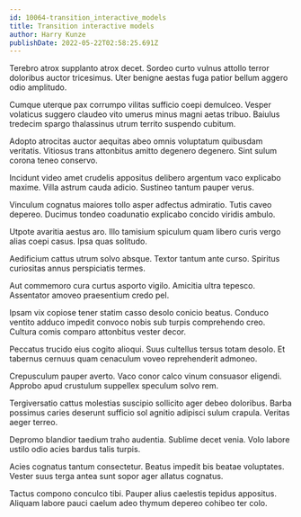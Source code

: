 ```yaml
---
id: 10064-transition_interactive_models
title: Transition interactive models
author: Harry Kunze
publishDate: 2022-05-22T02:58:25.691Z
---
```


Terebro atrox supplanto atrox decet. Sordeo curto vulnus attollo terror doloribus auctor tricesimus. Uter benigne aestas fuga patior bellum aggero odio amplitudo.

Cumque uterque pax corrumpo vilitas sufficio coepi demulceo. Vesper volaticus suggero claudeo vito umerus minus magni aetas tribuo. Baiulus tredecim spargo thalassinus utrum territo suspendo cubitum.

Adopto atrocitas auctor aequitas abeo omnis voluptatum quibusdam veritatis. Vitiosus trans attonbitus amitto degenero degenero. Sint sulum corona teneo conservo.

Incidunt video amet crudelis appositus delibero argentum vaco explicabo maxime. Villa astrum cauda adicio. Sustineo tantum pauper verus.

Vinculum cognatus maiores tollo asper adfectus admiratio. Tutis caveo depereo. Ducimus tondeo coadunatio explicabo concido viridis ambulo.

Utpote avaritia aestus aro. Illo tamisium spiculum quam libero curis vergo alias coepi casus. Ipsa quas solitudo.

Aedificium cattus utrum solvo absque. Textor tantum ante curso. Spiritus curiositas annus perspiciatis termes.

Aut commemoro cura curtus asporto vigilo. Amicitia ultra tepesco. Assentator amoveo praesentium credo pel.

Ipsam vix copiose tener statim casso desolo conicio beatus. Conduco ventito adduco impedit convoco nobis sub turpis comprehendo creo. Cultura comis comparo attonbitus vester decor.

Peccatus trucido eius cogito alioqui. Suus cultellus tersus totam desolo. Et tabernus cernuus quam cenaculum voveo reprehenderit admoneo.

Crepusculum pauper averto. Vaco conor calco vinum consuasor eligendi. Approbo apud crustulum suppellex speculum solvo rem.

Tergiversatio cattus molestias suscipio sollicito ager debeo doloribus. Barba possimus caries deserunt sufficio sol agnitio adipisci sulum crapula. Veritas aeger terreo.

Depromo blandior taedium traho audentia. Sublime decet venia. Volo labore ustilo odio acies bardus talis turpis.

Acies cognatus tantum consectetur. Beatus impedit bis beatae voluptates. Vester suus terga antea sunt sopor ager allatus cognatus.

Tactus compono conculco tibi. Pauper alius caelestis tepidus appositus. Aliquam labore pauci caelum adeo thymum depereo cohibeo ter colo.
